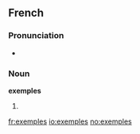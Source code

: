 ==French==

===Pronunciation===
* {{IPA|/ɛ.ɡzɑ̃pl/|lang=fr}}

===Noun===
'''exemples''' {{m|p}}

# {{plural of|exemple|lang=French}}

[[fr:exemples]]
[[io:exemples]]
[[no:exemples]]